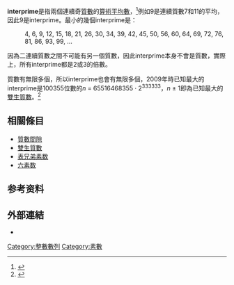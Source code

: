 {{NotChineseTitle|time=2015-12-14T04:37:06+00:00}}
'''interprime'''是指兩個連續奇[[質數|質數]]的[[算術平均數|算術平均數]]，<ref name=":0">{{Cite web|last=Weisstein|first=Eric W.|title=Interprime|url=https://mathworld.wolfram.com/Interprime.html|access-date=2020-08-10|website=mathworld.wolfram.com|language=en|archive-date=2020-11-12|archive-url=https://web.archive.org/web/20201112023141/https://mathworld.wolfram.com/Interprime.html}}</ref>例如9是連續質數7和11的平均，因此9是interprime。最小的幾個interprime是：
:4, 6, 9, 12, 15, 18, 21, 26, 30, 34, 39, 42, 45, 50, 56, 60, 64, 69, 72, 76, 81, 86, 93, 99, ... {{OEIS|id=A024675}}

因為二連續質數之間不可能有另一個質數，因此interprime本身不會是質數，實際上，所有interprime都是2或3的倍數。

質數有無限多個，所以interprime也會有無限多個，2009年時已知最大的interprime是100355位數的''n'' = 65516468355 · 2<sup>333333</sup>，''n'' ± 1即為已知最大的[[雙生質數|雙生質數]]。<ref>{{cite web|last1=Caldwell|first1=Chris K.|title=The Top Twenty: Twin Primes|url=http://primes.utm.edu/top20/page.php?id=1|website=The Prime Pages|access-date=27 February 2017|language=en|archive-date=2013-01-27|archive-url=https://web.archive.org/web/20130127020012/http://primes.utm.edu/top20/page.php?id=1}}</ref>

==相關條目==
* [[質數間隙|質數間隙]]
* [[雙生質數|雙生質數]]
* [[表兄弟素数|表兄弟素数]]
* [[六素数|六素数]]

==参考资料==
{{refs}}
==外部連結==
*{{MathWorld|title=Interprime|urlname=Interprime}}

[[Category:整數數列|Category:整數數列]]
[[Category:素數|Category:素數]]

{{numtheory-stub}}